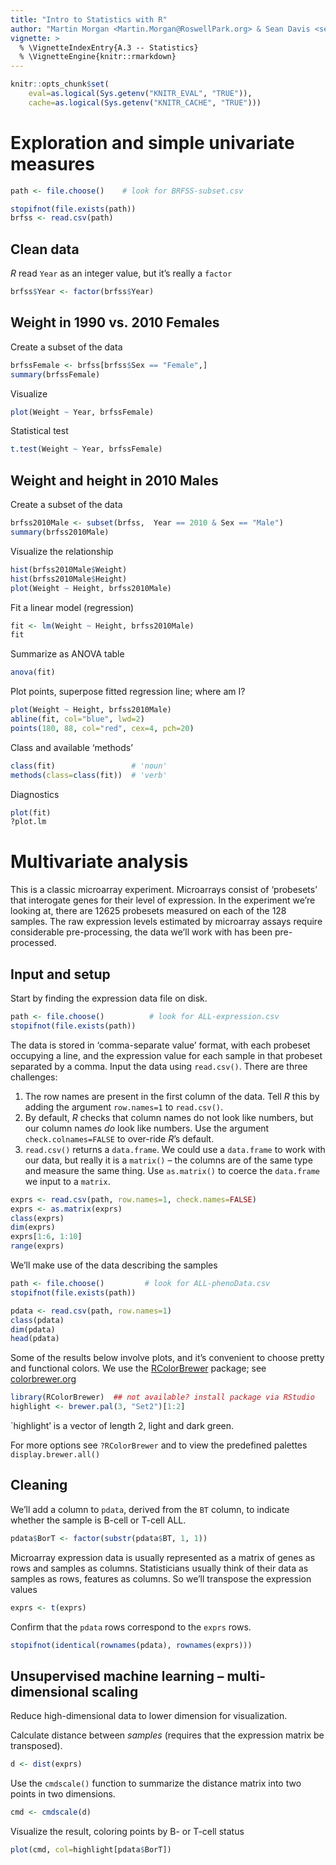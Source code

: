 ```yaml
---
title: "Intro to Statistics with R"
author: "Martin Morgan <Martin.Morgan@RoswellPark.org> & Sean Davis <seandavi@gmail.com>"
vignette: >
  % \VignetteIndexEntry{A.3 -- Statistics}
  % \VignetteEngine{knitr::rmarkdown}
---
```


```r
knitr::opts_chunk$set(
    eval=as.logical(Sys.getenv("KNITR_EVAL", "TRUE")),
    cache=as.logical(Sys.getenv("KNITR_CACHE", "TRUE")))
```

# Exploration and simple univariate measures

<!--
```r
path <- "BRFSS-subset.csv"
```
-->
```r
path <- file.choose()    # look for BRFSS-subset.csv
```

```r
stopifnot(file.exists(path))
brfss <- read.csv(path)
```

## Clean data

_R_ read `Year` as an integer value, but it's really a `factor`

```r
brfss$Year <- factor(brfss$Year)
```

## Weight in 1990 vs. 2010 Females

Create a subset of the data

```r
brfssFemale <- brfss[brfss$Sex == "Female",]
summary(brfssFemale)
```

Visualize

```r
plot(Weight ~ Year, brfssFemale)
```

Statistical test

```r
t.test(Weight ~ Year, brfssFemale)
```

## Weight and height in 2010 Males

Create a subset of the data

```r
brfss2010Male <- subset(brfss,  Year == 2010 & Sex == "Male")
summary(brfss2010Male)
```

Visualize the relationship

```r
hist(brfss2010Male$Weight)
hist(brfss2010Male$Height)
plot(Weight ~ Height, brfss2010Male)
```

Fit a linear model (regression)

```r
fit <- lm(Weight ~ Height, brfss2010Male)
fit
```

Summarize as ANOVA table

```r
anova(fit)

```

Plot points, superpose fitted regression line; where am I?

```r
plot(Weight ~ Height, brfss2010Male)
abline(fit, col="blue", lwd=2)
points(180, 88, col="red", cex=4, pch=20)
```

Class and available 'methods'

```r
class(fit)                 # 'noun'
methods(class=class(fit))  # 'verb'
```

Diagnostics

```r
plot(fit)
?plot.lm
```

# Multivariate analysis

This is a classic microarray experiment. Microarrays
consist of 'probesets' that interogate genes for their level of
expression. In the experiment we're looking at, there are 12625
probesets measured on each of the 128 samples. The raw expression
levels estimated by microarray assays require considerable
pre-processing, the data we'll work with has been pre-processed.

## Input and setup

Start by finding the expression data file on disk.

<!--
```r
path <- "ALL-expression.csv"
stopifnot(file.exists(path))
```
-->

```r
path <- file.choose()          # look for ALL-expression.csv
stopifnot(file.exists(path))
```

The data is stored in 'comma-separate value' format, with each
probeset occupying a line, and the expression value for each sample in
that probeset separated by a comma. Input the data using
`read.csv()`. There are three challenges:

1. The row names are present in the first column of the data. Tell _R_
   this by adding the argument `row.names=1` to `read.csv()`.
2. By default, _R_ checks that column names do not look like numbers,
   but our column names _do_ look like numbers. Use the argument
   `check.colnames=FALSE` to over-ride _R_'s default.
3. `read.csv()` returns a `data.frame`. We could use a `data.frame` to
   work with our data, but really it is a `matrix()` -- the columns
   are of the same type and measure the same thing. Use `as.matrix()`
   to coerce the `data.frame` we input to a `matrix`.

```r
exprs <- read.csv(path, row.names=1, check.names=FALSE)
exprs <- as.matrix(exprs)
class(exprs)
dim(exprs)
exprs[1:6, 1:10]
range(exprs)
```

We'll make use of the data describing the samples

<!--
```r
path <- "ALL-phenoData.csv"
stopifnot(file.exists(path))
```
-->

```r
path <- file.choose()         # look for ALL-phenoData.csv
stopifnot(file.exists(path))
```

```r
pdata <- read.csv(path, row.names=1)
class(pdata)
dim(pdata)
head(pdata)
```

Some of the results below involve plots, and it's convenient to choose
pretty and functional colors. We use the [RColorBrewer][]
package; see [colorbrewer.org][]

[RColorBrewer]: https://cran.r-project.org/?package=RColorBrewer
[colorbrewer.org]: http://colorbrewer.org

```r
library(RColorBrewer)  ## not available? install package via RStudio
highlight <- brewer.pal(3, "Set2")[1:2]
```

`highlight' is a vector of length 2, light and dark green.

For more options see `?RColorBrewer` and to view the predefined
palettes `display.brewer.all()`

## Cleaning

We'll add a column to `pdata`, derived from the `BT` column, to
indicate whether the sample is B-cell or T-cell ALL.

```r
pdata$BorT <- factor(substr(pdata$BT, 1, 1))
```

Microarray expression data is usually represented as a matrix of genes
as rows and samples as columns. Statisticians usually think of their
data as samples as rows, features as columns. So we'll transpose the
expression values

```r
exprs <- t(exprs)
```

Confirm that the `pdata` rows correspond to the `exprs` rows.

```r
stopifnot(identical(rownames(pdata), rownames(exprs)))
```

## Unsupervised machine learning -- multi-dimensional scaling

Reduce high-dimensional data to lower dimension for visualization.

Calculate distance between _samples_ (requires that the expression
matrix be transposed).

```r
d <- dist(exprs)
```

Use the `cmdscale()` function to summarize the distance matrix into
two points in two dimensions.

```r
cmd <- cmdscale(d)
```

Visualize the result, coloring points by B- or T-cell status

```r
plot(cmd, col=highlight[pdata$BorT])
```
